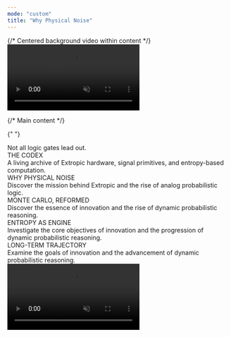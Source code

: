 ```yaml
---
mode: "custom"
title: "Why Physical Noise"
---
```


<div className="relative bg-black min-h-screen flex flex-col items-center pt-12 overflow-x-hidden">
  {/* Centered background video within content */}
  <div className="fixed top-0 flex justify-center items-center z-0 pointer-events-none w-full">
    <video
      className="w-full max-w-[80vw] h-auto object-cover opacity-60"
      src="/videos/extropic.mp4"
      autoPlay
      loop
      muted
      playsInline
    ></video>
  </div>

{/* Main content */}

{" "}

<div className="relative z-10 flex flex-col items-center w-full mt-10">
  <div className="text-orange-400 font-mono text-sm tracking-widest mb-8 text-center">
    Not all logic gates lead out.
  </div>
  <div className="text-white font-serif text-[120px] font-normal tracking-wide mb-3 text-center leading-tight">
    THE CODEX
  </div>
  <div className="text-gray-300 font-mono text-lg font-normal mb-14 text-center leading-relaxed max-w-2xl">
    A living archive of Extropic hardware, signal primitives, and entropy-based
    computation.
  </div>
  <div className="flex flex-col gap-7 w-[700px] max-w-full">
    <div className="bg-black/70 border-2 border-gray-700/20 rounded-xl p-8 shadow-lg hover:border-orange-400 hover:bg-black/85 hover:shadow-orange-400/10 transition-all">
      <div className="text-white font-serif text-3xl font-normal mb-3 tracking-wide">
        WHY PHYSICAL NOISE
      </div>
      <div className="text-gray-300 font-mono text-base font-normal leading-relaxed">
        Discover the mission behind Extropic and the rise of analog
        probabilistic logic.
      </div>
    </div>
    <div className="bg-black/70 border-2 border-gray-700/20 rounded-xl p-8 shadow-lg hover:border-orange-400 hover:bg-black/85 hover:shadow-orange-400/10 transition-all">
      <div className="text-white font-serif text-3xl font-normal mb-3 tracking-wide">
        MONTE CARLO, REFORMED
      </div>
      <div className="text-gray-300 font-mono text-base font-normal leading-relaxed">
        Discover the essence of innovation and the rise of dynamic probabilistic
        reasoning.
      </div>
    </div>
    <div className="bg-black/70 border-2 border-gray-700/20 rounded-xl p-8 shadow-lg hover:border-orange-400 hover:bg-black/85 hover:shadow-orange-400/10 transition-all">
      <div className="text-white font-serif text-3xl font-normal mb-3 tracking-wide">
        ENTROPY AS ENGINE
      </div>
      <div className="text-gray-300 font-mono text-base font-normal leading-relaxed">
        Investigate the core objectives of innovation and the progression of
        dynamic probabilistic reasoning.
      </div>
    </div>
    <div className="bg-black/70 border-2 border-gray-700/20 rounded-xl p-8 shadow-lg hover:border-orange-400 hover:bg-black/85 hover:shadow-orange-400/10 transition-all">
      <div className="text-white font-serif text-3xl font-normal mb-3 tracking-wide">
        LONG-TERM TRAJECTORY
      </div>
      <div className="text-gray-300 font-mono text-base font-normal leading-relaxed">
        Examine the goals of innovation and the advancement of dynamic
        probabilistic reasoning.
      </div>
    </div>
  </div>
</div>

  <div className="relative w-full mt-24 flex justify-center items-end z-20">
    <video
      className="w-full h-auto object-cover z-50"
      src="/videos/extropic-footer.mp4"
      autoPlay
      loop
      muted
      playsInline
    ></video>
  </div>
</div>

